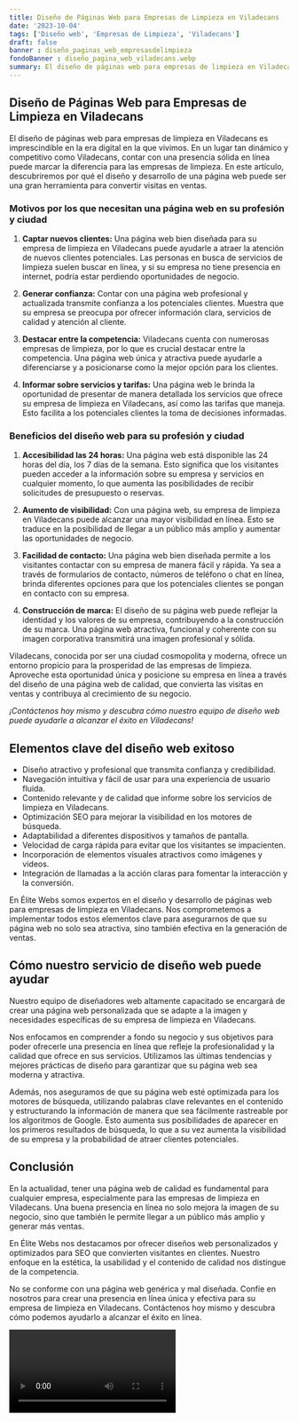 ```yaml
---
title: Diseño de Páginas Web para Empresas de Limpieza en Viladecans
date: '2023-10-04'
tags: ['Diseño web', 'Empresas de Limpieza', 'Viladecans']
draft: false
banner : diseño_paginas_web_empresasdelimpieza
fondoBanner : diseño_pagina_web_viladecans.webp
summary: El diseño de páginas web para empresas de limpieza en Viladecans es imprescindible en la era digital en la que vivimos. En un lugar tan dinámico y competitivo como Viladecans, contar con una presencia sólida en línea puede marcar la diferencia para las empresas de limpieza. En este artículo, descubriremos por qué el diseño y desarrollo de una página web puede ser una gran herramienta para convertir visitas en ventas.
---
```


## Diseño de Páginas Web para Empresas de Limpieza en Viladecans

El diseño de páginas web para empresas de limpieza en Viladecans es imprescindible en la era digital en la que vivimos. En un lugar tan dinámico y competitivo como Viladecans, contar con una presencia sólida en línea puede marcar la diferencia para las empresas de limpieza. En este artículo, descubriremos por qué el diseño y desarrollo de una página web puede ser una gran herramienta para convertir visitas en ventas.

### Motivos por los que necesitan una página web en su profesión y ciudad

1. **Captar nuevos clientes:** Una página web bien diseñada para su empresa de limpieza en Viladecans puede ayudarle a atraer la atención de nuevos clientes potenciales. Las personas en busca de servicios de limpieza suelen buscar en línea, y si su empresa no tiene presencia en internet, podría estar perdiendo oportunidades de negocio.

2. **Generar confianza:** Contar con una página web profesional y actualizada transmite confianza a los potenciales clientes. Muestra que su empresa se preocupa por ofrecer información clara, servicios de calidad y atención al cliente.

3. **Destacar entre la competencia:** Viladecans cuenta con numerosas empresas de limpieza, por lo que es crucial destacar entre la competencia. Una página web única y atractiva puede ayudarle a diferenciarse y a posicionarse como la mejor opción para los clientes.

4. **Informar sobre servicios y tarifas:** Una página web le brinda la oportunidad de presentar de manera detallada los servicios que ofrece su empresa de limpieza en Viladecans, así como las tarifas que maneja. Esto facilita a los potenciales clientes la toma de decisiones informadas.

### Beneficios del diseño web para su profesión y ciudad

1. **Accesibilidad las 24 horas:** Una página web está disponible las 24 horas del día, los 7 días de la semana. Esto significa que los visitantes pueden acceder a la información sobre su empresa y servicios en cualquier momento, lo que aumenta las posibilidades de recibir solicitudes de presupuesto o reservas.

2. **Aumento de visibilidad:** Con una página web, su empresa de limpieza en Viladecans puede alcanzar una mayor visibilidad en línea. Esto se traduce en la posibilidad de llegar a un público más amplio y aumentar las oportunidades de negocio.

3. **Facilidad de contacto:** Una página web bien diseñada permite a los visitantes contactar con su empresa de manera fácil y rápida. Ya sea a través de formularios de contacto, números de teléfono o chat en línea, brinda diferentes opciones para que los potenciales clientes se pongan en contacto con su empresa.

4. **Construcción de marca:** El diseño de su página web puede reflejar la identidad y los valores de su empresa, contribuyendo a la construcción de su marca. Una página web atractiva, funcional y coherente con su imagen corporativa transmitirá una imagen profesional y sólida.

Viladecans, conocida por ser una ciudad cosmopolita y moderna, ofrece un entorno propicio para la prosperidad de las empresas de limpieza. Aproveche esta oportunidad única y posicione su empresa en línea a través del diseño de una página web de calidad, que convierta las visitas en ventas y contribuya al crecimiento de su negocio.

*¡Contáctenos hoy mismo y descubra cómo nuestro equipo de diseño web puede ayudarle a alcanzar el éxito en Viladecans!*

<GifSeo />

<Cta />

## Elementos clave del diseño web exitoso

- Diseño atractivo y profesional que transmita confianza y credibilidad.
- Navegación intuitiva y fácil de usar para una experiencia de usuario fluida.
- Contenido relevante y de calidad que informe sobre los servicios de limpieza en Viladecans.
- Optimización SEO para mejorar la visibilidad en los motores de búsqueda.
- Adaptabilidad a diferentes dispositivos y tamaños de pantalla.
- Velocidad de carga rápida para evitar que los visitantes se impacienten.
- Incorporación de elementos visuales atractivos como imágenes y videos.
- Integración de llamadas a la acción claras para fomentar la interacción y la conversión.

En Élite Webs somos expertos en el diseño y desarrollo de páginas web para empresas de limpieza en Viladecans. Nos comprometemos a implementar todos estos elementos clave para asegurarnos de que su página web no solo sea atractiva, sino también efectiva en la generación de ventas.

## Cómo nuestro servicio de diseño web puede ayudar

Nuestro equipo de diseñadores web altamente capacitado se encargará de crear una página web personalizada que se adapte a la imagen y necesidades específicas de su empresa de limpieza en Viladecans.

Nos enfocamos en comprender a fondo su negocio y sus objetivos para poder ofrecerle una presencia en línea que refleje la profesionalidad y la calidad que ofrece en sus servicios. Utilizamos las últimas tendencias y mejores prácticas de diseño para garantizar que su página web sea moderna y atractiva.

Además, nos aseguramos de que su página web esté optimizada para los motores de búsqueda, utilizando palabras clave relevantes en el contenido y estructurando la información de manera que sea fácilmente rastreable por los algoritmos de Google. Esto aumenta sus posibilidades de aparecer en los primeros resultados de búsqueda, lo que a su vez aumenta la visibilidad de su empresa y la probabilidad de atraer clientes potenciales.

## Conclusión

En la actualidad, tener una página web de calidad es fundamental para cualquier empresa, especialmente para las empresas de limpieza en Viladecans. Una buena presencia en línea no solo mejora la imagen de su negocio, sino que también le permite llegar a un público más amplio y generar más ventas.

En Élite Webs nos destacamos por ofrecer diseños web personalizados y optimizados para SEO que convierten visitantes en clientes. Nuestro enfoque en la estética, la usabilidad y el contenido de calidad nos distingue de la competencia.

No se conforme con una página web genérica y mal diseñada. Confíe en nosotros para crear una presencia en línea única y efectiva para su empresa de limpieza en Viladecans. Contáctenos hoy mismo y descubra cómo podemos ayudarlo a alcanzar el éxito en línea.

<Video />

<CtaBot job='Empresas de Limpieza' city='Viladecans'/>

<Gmaps query='Viladecans+españa+maps' />